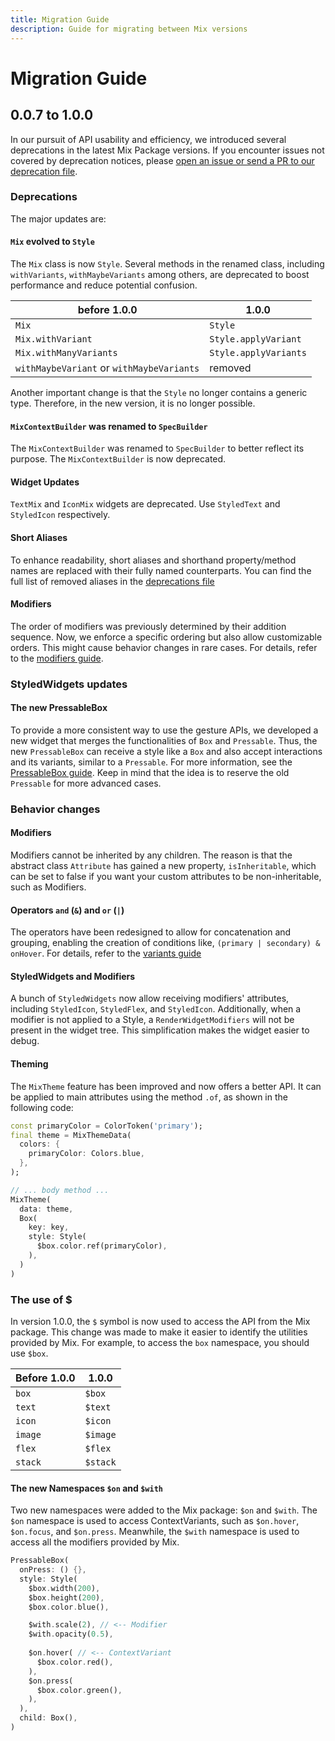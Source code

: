 ```yaml
---
title: Migration Guide
description: Guide for migrating between Mix versions
---
```


# Migration Guide

## 0.0.7 to 1.0.0

In our pursuit of API usability and efficiency, we introduced several deprecations in the latest Mix Package versions. If you encounter issues not covered by deprecation notices, please [open an issue or send a PR to our deprecation file](https://github.com/btwld/mix/blob/main/lib/src/deprecations.dart).

### Deprecations

The major updates are:

#### `Mix` evolved to `Style`
The `Mix` class is now `Style`. Several methods in the renamed class, including `withVariants`, `withMaybeVariants` among others, are deprecated to boost performance and reduce potential confusion.

| before 1.0.0 | 1.0.0 |
| ------- | ------ |
| `Mix`   | `Style` |
| `Mix.withVariant` | `Style.applyVariant` |
| `Mix.withManyVariants` | `Style.applyVariants` |
| `withMaybeVariant` or `withMaybeVariants` | removed |


Another important change is that the `Style` no longer contains a generic type. Therefore, in the new version, it is no longer possible.

#### `MixContextBuilder` was renamed to `SpecBuilder`
The `MixContextBuilder` was renamed to `SpecBuilder` to better reflect its purpose. The `MixContextBuilder` is now deprecated.

#### Widget Updates

`TextMix` and `IconMix` widgets are deprecated. Use `StyledText` and `StyledIcon` respectively.

#### Short Aliases

To enhance readability, short aliases and shorthand property/method names are replaced with their fully named counterparts. You can find the full list of removed aliases in the [deprecations file](https://github.com/btwld/mix/blob/main/lib/src/deprecations.dart)

#### Modifiers

The order of modifiers was previously determined by their addition sequence. Now, we enforce a specific ordering but also allow customizable orders. This might cause behavior changes in rare cases. For details, refer to the [modifiers guide](https://fluttermix.com/docs/guides/modifiers).

### StyledWidgets updates

#### The new PressableBox

To provide a more consistent way to use the gesture APIs, we developed a new widget that merges the functionalities of `Box` and `Pressable`. Thus, the new `PressableBox` can receive a style like a `Box` and also accept interactions and its variants, similar to a `Pressable`. For more information, see the [PressableBox guide](https://www.fluttermix.com/docs/widgets/pressable-box).
Keep in mind that the idea is to reserve the old `Pressable` for more advanced cases.

### Behavior changes

#### Modifiers

Modifiers cannot be inherited by any children. The reason is that the abstract class `Attribute` has gained a new property, `isInheritable`, which can be set to false if you want your custom attributes to be non-inheritable, such as Modifiers.

#### Operators `and` (`&`) and `or` (`|`)

The operators have been redesigned to allow for concatenation and grouping, enabling the creation of conditions like, `(primary | secondary) & onHover`. For details, refer to the [variants guide](https://www.fluttermix.com/docs/guides/variants#combining-operators)

#### StyledWidgets and Modifiers

A bunch of `StyledWidgets` now allow receiving modifiers' attributes, including `StyledIcon`, `StyledFlex`, and `StyledIcon`. Additionally, when a modifier is not applied to a Style, a `RenderWidgetModifiers` will not be present in the widget tree. This simplification makes the widget easier to debug.

#### Theming

The `MixTheme` feature has been improved and now offers a better API. It can be applied to main attributes using the method `.of`, as shown in the following code:

```dart
const primaryColor = ColorToken('primary');
final theme = MixThemeData(
  colors: {
    primaryColor: Colors.blue,
  },
);

// ... body method ...
MixTheme(
  data: theme,
  Box(
    key: key,
    style: Style(
      $box.color.ref(primaryColor),
    ),
  )
)
```
### The use of $
In version 1.0.0, the `$` symbol is now used to access the API from the Mix package. This change was made to make it easier to identify the utilities provided by Mix. For example, to access the `box` namespace, you should use `$box`.

| Before 1.0.0 | 1.0.0 |
| ------- | ------ |
| `box`   | `$box` |
| `text`  | `$text` |
| `icon`  | `$icon` |
| `image`  | `$image` |
| `flex`  | `$flex` |
| `stack` | `$stack` |

#### The new Namespaces `$on` and `$with`

Two new namespaces were added to the Mix package: `$on` and `$with`. The `$on` namespace is used to access ContextVariants, such as `$on.hover`, `$on.focus`, and `$on.press`. Meanwhile, the `$with` namespace is used to access all the modifiers provided by Mix. 

```dart
PressableBox(
  onPress: () {},
  style: Style(
    $box.width(200),
    $box.height(200),
    $box.color.blue(),

    $with.scale(2), // <-- Modifier
    $with.opacity(0.5),
    
    $on.hover( // <-- ContextVariant
      $box.color.red(),
    ),
    $on.press(
      $box.color.green(),
    ),
  ),
  child: Box(),
)

```